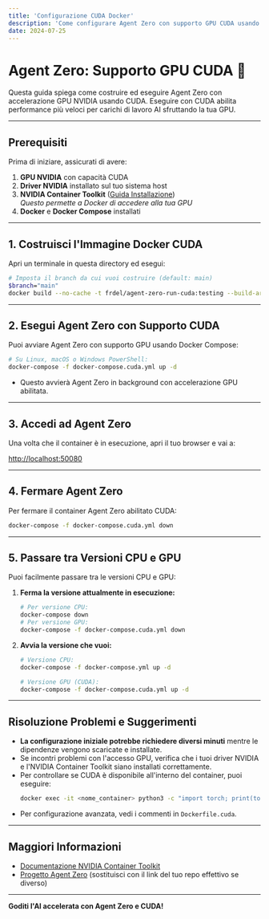 ```yaml
---
title: 'Configurazione CUDA Docker'
description: 'Come configurare Agent Zero con supporto GPU CUDA usando Docker.'
date: 2024-07-25
---
```


# Agent Zero: Supporto GPU CUDA 🚀

Questa guida spiega come costruire ed eseguire Agent Zero con accelerazione GPU NVIDIA usando CUDA. Eseguire con CUDA abilita performance più veloci per carichi di lavoro AI sfruttando la tua GPU.

---

## Prerequisiti

Prima di iniziare, assicurati di avere:

1. **GPU NVIDIA** con capacità CUDA
2. **Driver NVIDIA** installato sul tuo sistema host
3. **NVIDIA Container Toolkit** ([Guida Installazione](https://docs.nvidia.com/datacenter/cloud-native/container-toolkit/install-guide.html))  
   _Questo permette a Docker di accedere alla tua GPU_
4. **Docker** e **Docker Compose** installati

---

## 1. Costruisci l'Immagine Docker CUDA

Apri un terminale in questa directory ed esegui:

```bash
# Imposta il branch da cui vuoi costruire (default: main)
$branch="main"
docker build --no-cache -t frdel/agent-zero-run-cuda:testing --build-arg BRANCH=$branch -f Dockerfile.cuda .
```

---

## 2. Esegui Agent Zero con Supporto CUDA

Puoi avviare Agent Zero con supporto GPU usando Docker Compose:

```bash
# Su Linux, macOS o Windows PowerShell:
docker-compose -f docker-compose.cuda.yml up -d
```

- Questo avvierà Agent Zero in background con accelerazione GPU abilitata.

---

## 3. Accedi ad Agent Zero

Una volta che il container è in esecuzione, apri il tuo browser e vai a:

[http://localhost:50080](http://localhost:50080)

---

## 4. Fermare Agent Zero

Per fermare il container Agent Zero abilitato CUDA:

```bash
docker-compose -f docker-compose.cuda.yml down
```

---

## 5. Passare tra Versioni CPU e GPU

Puoi facilmente passare tra le versioni CPU e GPU:

1. **Ferma la versione attualmente in esecuzione:**

   ```bash
   # Per versione CPU:
   docker-compose down
   # Per versione GPU:
   docker-compose -f docker-compose.cuda.yml down
   ```

2. **Avvia la versione che vuoi:**

   ```bash
   # Versione CPU:
   docker-compose -f docker-compose.yml up -d

   # Versione GPU (CUDA):
   docker-compose -f docker-compose.cuda.yml up -d
   ```

---

## Risoluzione Problemi e Suggerimenti

- **La configurazione iniziale potrebbe richiedere diversi minuti** mentre le dipendenze vengono scaricate e installate.
- Se incontri problemi con l'accesso GPU, verifica che i tuoi driver NVIDIA e l'NVIDIA Container Toolkit siano installati correttamente.
- Per controllare se CUDA è disponibile all'interno del container, puoi eseguire:
  ```bash
  docker exec -it <nome_container> python3 -c "import torch; print(torch.cuda.is_available())"
  ```
- Per configurazione avanzata, vedi i commenti in `Dockerfile.cuda`.

---

## Maggiori Informazioni

- [Documentazione NVIDIA Container Toolkit](https://docs.nvidia.com/datacenter/cloud-native/container-toolkit/install-guide.html)
- [Progetto Agent Zero](https://github.com/frdel/agent-zero) (sostituisci con il link del tuo repo effettivo se diverso)

---

**Goditi l'AI accelerata con Agent Zero e CUDA!**
